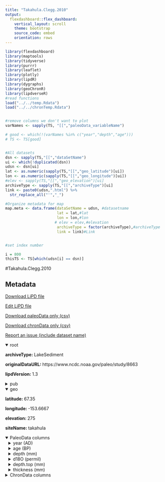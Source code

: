 ```yaml
---
title: "Takahula.Clegg.2010"
output: 
  flexdashboard::flex_dashboard:
    vertical_layout: scroll
    theme: bootstrap
    source_code: embed
    orientation: rows
---
```


```r
library(flexdashboard)
library(maptools)
library(tidyverse)
library(purrr)
library(leaflet)
library(plotly)
library(lipdR)
library(dygraphs)
library(geoChronR)
library(lipdverseR)
#read functions
load("../../temp.Rdata")
load("../../chronTemp.Rdata")


#remove columns we don't want to plot
varNames <- sapply(TS, "[[","paleoData_variableName")

# good <- which(!(varNames %in% c("year","depth","age")))
# TS <- TS[good]


#All datasets
dsn <- sapply(TS,"[[","dataSetName")
ui <- which(!duplicated(dsn))
udsn <- dsn[ui]
lat <- as.numeric(sapply(TS,"[[","geo_latitude")[ui])
lon <- as.numeric(sapply(TS,"[[","geo_longitude")[ui])
#elev <- sapply(TS,"[[","geo_elevation")[ui]
archiveType <- sapply(TS,"[[","archiveType")[ui]
link <- paste0(udsn,".html") %>% 
  str_replace_all("'","_")

#Organize metadata for map
map.meta <- data.frame(dataSetName = udsn, #datasetname
                       lat = lat,#lat
                       lon = lon,#lon
                      # elev = elev,#elevation
                       archiveType = factor(archiveType),#archiveType
                       link = link)#Link


#set index number

i = 800
thisTS <- TS[which(udsn[i] == dsn)]
```
#Takahula.Clegg.2010

Metadata {.sidebar}
-------------------------------------
[Download LiPD file](Takahula.Clegg.2010.lpd)
            

[Edit LiPD file](http://lipd.net/playground?source=http://lipdverse.org/globalHolocene/0_25_5/Takahula.Clegg.2010.lpd)
            

[Download paleoData only (csv)](Takahula.Clegg.2010.csv)
            

[Download chronData only (csv)](Takahula.Clegg.2010-chron.csv)
            

[Report an issue (include dataset name)](https://github.com/nickmckay/LiPDverse/issues)

<details open style="margin-left: 0px">
<summary>root</summary>
<p style="margin-left: 0px"><strong>archiveType: </strong>LakeSediment
<p style="margin-left: 0px"><strong>originalDataURL: </strong>https://www.ncdc.noaa.gov/paleo/study/8663
<p style="margin-left: 0px"><strong>lipdVersion: </strong>1.3
</details>
<details>
<summary>pub</summary>
<details style="margin-left: 10px">
<summary>pub1</summary>
<p style="margin-left: 10px"><strong>author: </strong>list(list(name = "Clegg, Benjamin F."), list(name = "Hu, Feng Sheng"))
<p style="margin-left: 10px"><strong>citeKey: </strong>clegg2010anoxygenisotoperecordofho
<p style="margin-left: 10px"><strong>journal: </strong>Quaternary Science Reviews
<p style="margin-left: 10px"><strong>volume: </strong>29
<p style="margin-left: 10px"><strong>pages: </strong>928-939
<p style="margin-left: 10px"><strong>title: </strong>An oxygen-isotope record of Holocene climate change in the south-central Brooks Range, Alaska
</details>
<details style="margin-left: 10px">
<summary>pub2</summary>
<p style="margin-left: 10px"><strong>author: </strong>list(list(name = NA))
</details>
</details>
<details open style="margin-left: 0px">
<summary>geo</summary>
<p style="margin-left: 0px"><strong>latitude: </strong>67.35
<p style="margin-left: 0px"><strong>longitude: </strong>-153.6667
<p style="margin-left: 0px"><strong>elevation: </strong>275
<p style="margin-left: 0px"><strong>siteName: </strong>takahula
</details>
<details open>
<summary>PaleoData columns</summary>
<details style="margin-left: 10px">
<summary>year (AD)</summary>
<p style="margin-left: 10px"><strong>TSid: </strong>WEBd21d3ac4
<p style="margin-left: 10px"><strong>variableName: </strong>year
<p style="margin-left: 10px"><strong>units: </strong>AD
<p style="margin-left: 10px"><strong>description: </strong>Year AD
</details>
<details style="margin-left: 10px">
<summary>age (BP)</summary>
<p style="margin-left: 10px"><strong>TSid: </strong>WEBc1b678b8
<p style="margin-left: 10px"><strong>variableName: </strong>age
<p style="margin-left: 10px"><strong>units: </strong>BP
<p style="margin-left: 10px"><strong>description: </strong>Years before present (1950) yr BP
</details>
<details style="margin-left: 10px">
<summary>depth (mm)</summary>
<p style="margin-left: 10px"><strong>TSid: </strong>GH91320436
<p style="margin-left: 10px"><strong>variableName: </strong>depth
<p style="margin-left: 10px"><strong>units: </strong>mm
<p style="margin-left: 10px"><strong>useInGlobalTemperatureAnalysis: </strong>FALSE
</details>
<details style="margin-left: 10px">
<summary>d18O (permil)</summary>
<p style="margin-left: 10px"><strong>TSid: </strong>GH2f86466e
<p style="margin-left: 10px"><strong>variableName: </strong>d18O
<p style="margin-left: 10px"><strong>units: </strong>permil
<p style="margin-left: 10px"><strong>useInGlobalTemperatureAnalysis: </strong>TRUE
<details>
<summary>interpretation</summary>
<details style="margin-left: 20px">
<summary>1</summary>
<p style="margin-left: 20px"><strong>direction: </strong>negative
<p style="margin-left: 20px"><strong>interpDirection: </strong>negative
<p style="margin-left: 20px"><strong>scope: </strong>climate
<p style="margin-left: 20px"><strong>seasonality: </strong>1 2 3 4 5 6 7 8 9 10 11 12
<p style="margin-left: 20px"><strong>variable: </strong>M
<p style="margin-left: 20px"><strong>variableDetail: </strong>eff
</details>
</details>
</details>
<details style="margin-left: 10px">
<summary>depth.top (mm)</summary>
<p style="margin-left: 10px"><strong>TSid: </strong>GHb49727f7
<p style="margin-left: 10px"><strong>variableName: </strong>depth.top
<p style="margin-left: 10px"><strong>units: </strong>mm
<p style="margin-left: 10px"><strong>useInGlobalTemperatureAnalysis: </strong>FALSE
</details>
<details style="margin-left: 10px">
<summary>thickness (mm)</summary>
<p style="margin-left: 10px"><strong>TSid: </strong>GH8907ca8d
<p style="margin-left: 10px"><strong>variableName: </strong>thickness
<p style="margin-left: 10px"><strong>units: </strong>mm
<p style="margin-left: 10px"><strong>useInGlobalTemperatureAnalysis: </strong>FALSE
</details>
<details>
<summary>ChronData columns</summary>
<details style="margin-left: 10px">
<summary>depth (cm)</summary>
<p style="margin-left: 10px"><strong>TSid: </strong>WEB24596f73
<p style="margin-left: 10px"><strong>variableName: </strong>depth
<p style="margin-left: 10px"><strong>units: </strong>cm
</details>
<details style="margin-left: 10px">
<summary>age (yr BP)</summary>
<p style="margin-left: 10px"><strong>TSid: </strong>WEBb619e170
<p style="margin-left: 10px"><strong>variableName: </strong>age
<p style="margin-left: 10px"><strong>units: </strong>yr BP
<p style="margin-left: 10px"><strong>description: </strong>Pb-210 was analyzed for the upper 4.5 cm
</details>
<details style="margin-left: 10px">
<summary>type (NA)</summary>
<p style="margin-left: 10px"><strong>TSid: </strong>WEBa9063bf1
<p style="margin-left: 10px"><strong>variableName: </strong>type
<p style="margin-left: 10px"><strong>units: </strong>NA
</details>
<details style="margin-left: 10px">
<summary>labID (unitless)</summary>
<p style="margin-left: 10px"><strong>TSid: </strong>WEB12357b0c
<p style="margin-left: 10px"><strong>variableName: </strong>labID
<p style="margin-left: 10px"><strong>units: </strong>unitless
</details>
<details style="margin-left: 10px">
<summary>upper_depth (cm)</summary>
<p style="margin-left: 10px"><strong>TSid: </strong>WEB442985b2
<p style="margin-left: 10px"><strong>variableName: </strong>upper_depth
<p style="margin-left: 10px"><strong>units: </strong>cm
</details>
<details style="margin-left: 10px">
<summary>lower_depth (cm)</summary>
<p style="margin-left: 10px"><strong>TSid: </strong>WEBd39ca17d
<p style="margin-left: 10px"><strong>variableName: </strong>lower_depth
<p style="margin-left: 10px"><strong>units: </strong>cm
</details>
<details style="margin-left: 10px">
<summary>error (yr)</summary>
<p style="margin-left: 10px"><strong>TSid: </strong>WEBf907c941
<p style="margin-left: 10px"><strong>variableName: </strong>error
<p style="margin-left: 10px"><strong>units: </strong>yr
</details>
<details style="margin-left: 10px">
<summary>material (NA)</summary>
<p style="margin-left: 10px"><strong>TSid: </strong>WEB16529bdd
<p style="margin-left: 10px"><strong>variableName: </strong>material
<p style="margin-left: 10px"><strong>units: </strong>NA
</details>
<details style="margin-left: 10px">
<summary>rejected (NA)</summary>
<p style="margin-left: 10px"><strong>TSid: </strong>WEBe1481796
<p style="margin-left: 10px"><strong>variableName: </strong>rejected
<p style="margin-left: 10px"><strong>units: </strong>NA
<p style="margin-left: 10px"><strong>description: </strong>rejected denoted by 'x'
</details>
<details style="margin-left: 10px">
<summary>notes (NA)</summary>
<p style="margin-left: 10px"><strong>TSid: </strong>WEB0a559578
<p style="margin-left: 10px"><strong>variableName: </strong>notes
<p style="margin-left: 10px"><strong>units: </strong>NA
</details>

Row {.tabset .tabset-fade}
-----------------------------------------------------------------------

### Sitemap

```r
  map.meta.split <- split(map.meta, map.meta$archiveType)


factpal <- colorFactor("Paired",map.meta$archiveType)
buff <- 15
l <- leaflet() %>% 
  addTiles() %>% 
  fitBounds(map.meta$lon[i]-buff,map.meta$lat[i]-buff,map.meta$lon[i]+buff,map.meta$lat[i]+buff)
  

  
  
names(map.meta.split) %>%
  purrr::walk( function(df) {
    l <<- l %>%
      addMarkers(data=map.meta.split[[df]],
                 lng=~lon, lat=~lat,
                 label=~as.character(archiveType),
                 popup=~paste(str_c('Dataset: <a href="',link,'">',dataSetName,'</a>'),
                                 # str_c("Elevation: ",elev),
                                  str_c("Archive Type: ",archiveType),
                                  sep = "<br>"),
                 group = df,
                 clusterOptions = markerClusterOptions(removeOutsideVisibleBounds = F),
                 labelOptions = labelOptions(noHide = F,
                                             direction = 'auto'))
  })

l %>%
  addLayersControl(position = "bottomleft",
    overlayGroups = names(map.meta.split),
    options = layersControlOptions(collapsed = FALSE,
                                   opacity = 0.8)
  )
```

### Search the LiPDverse (Beta! doesn't work well yet)
```r
#Add google search bar
htmltools::includeHTML("../../googleSearchChunk.html")
```


Row {.tabset .tabset-fade}
-----------------------------------------------------------------------

### d18O (permil)
```r
plotCol(thisTS,ind = 5)
```

### depth.top (mm)
```r
plotCol(thisTS,ind = 1)
```

### thickness (mm)
```r
plotCol(thisTS,ind = 6)
```

Row {.tabset .tabset-fade}
-----------------------------------------------------------------------

### depth (cm)
```r
plotCol(chronTS,ind = 1)
```

### age (yr BP)
```r
plotCol(chronTS,ind = 6)
```

### type (NA)
```r
plotCol(chronTS,ind = 2)
```

### labID (unitless)
```r
plotCol(chronTS,ind = 3)
```

### upper_depth (cm)
```r
plotCol(chronTS,ind = 4)
```

### lower_depth (cm)
```r
plotCol(chronTS,ind = 5)
```

### error (yr)
```r
plotCol(chronTS,ind = 7)
```

### material (NA)
```r
plotCol(chronTS,ind = 8)
```

### rejected (NA)
```r
plotCol(chronTS,ind = 9)
```

### notes (NA)
```r
plotCol(chronTS,ind = 10)
```
